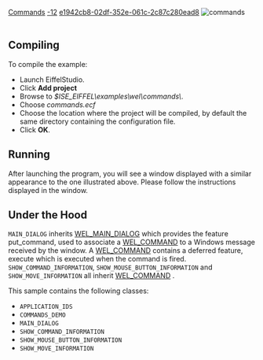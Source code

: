[[Property:title|Commands]]
[[Property:weight|-12]]
[[Property:uuid|e1942cb8-02df-352e-061c-2c87c280ead8]]
[[Image:commands|commands]]  <br/>
<br/>

==Compiling==

To compile the example: 
* Launch EiffelStudio. 
* Click '''Add project'''
* Browse to ''$ISE_EIFFEL\examples\wel\commands\''. 
* Choose ''commands.ecf''
* Choose the location where the project will be compiled, by default the same directory containing the configuration file. 
* Click '''OK'''. 

==Running==
After launching the program, you will see a window displayed with a similar appearance to the one illustrated above. Please follow the instructions displayed in the window. 
==Under the Hood==
<code>MAIN_DIALOG</code> inherits [[ref:libraries/wel/reference/wel_main_dialog_chart|WEL_MAIN_DIALOG]]  which provides the feature put_command, used to associate a [[ref:libraries/wel/reference/wel_command_chart|WEL_COMMAND]]  to a Windows message received by the window. A [[ref:libraries/wel/reference/wel_command_chart|WEL_COMMAND]]  contains a deferred feature, execute which is executed when the command is fired. <code>SHOW_COMMAND_INFORMATION</code>, <code>SHOW_MOUSE_BUTTON_INFORMATION</code> and <code>SHOW_MOVE_INFORMATION</code> all inherit [[ref:libraries/wel/reference/wel_command_chart|WEL_COMMAND]] . 
{{note|execute has an argument of type <code>ANY</code> which is used to pass any additional information required. }}

This sample contains the following classes: 
* <code>APPLICATION_IDS</code>
* <code>COMMANDS_DEMO</code>
* <code>MAIN_DIALOG</code>
* <code>SHOW_COMMAND_INFORMATION</code>
* <code>SHOW_MOUSE_BUTTON_INFORMATION</code>
* <code>SHOW_MOVE_INFORMATION</code>





